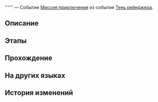 {{Дополнить|Диалоги.}}
{{Миссия Инфобокс
|id              = 8026302
|Название        = 
|Изображение     = Миссия Освоения .png
|Тип             = Миссия приключения
|События         = Тень рейнджера
|Глава           = 
|Условия         = Завершена [[Миссия приключения]] ''[[Тень рейнджера]]''
|Персонажи       = Первопроходец
|СтартЛокация    = Базовая зона
|Мир             = Космическая станция «Герта»
|Локации         = Базовая зона
|Предыдущая      = Тень рейнджера
|Следующая       = 
|Награды         = 
}}
'''''' — Событие [[Миссия приключения]] из события [[Тень рейнджера]].

==Описание==
{{Описание|<!--официальное описание из Перекрёстка судеб-->}}

==Этапы==


==Прохождение==
{{Дополнить}}


{{Диалог Конец}}

==На других языках==
{{На других языках
|en   = 
|zhs  = 
|zht  = 
|ja   = 
|ko   = 
|es   = 
|fr   = 
|ru   = 
|th   = 
|vi   = 
|de   = 
|id   = 
|pt   = 
}}

==История изменений==
{{История изменений|2.7}}
